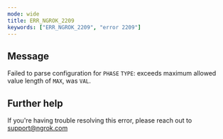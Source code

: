 ```yaml
---
mode: wide
title: ERR_NGROK_2209
keywords: ["ERR_NGROK_2209", "error 2209"]
---
```


## Message

Failed to parse configuration for `PHASE` `TYPE`: exceeds maximum allowed value length of `MAX`, was `VAL`.

## Further help

If you're having trouble resolving this error, please reach out to [support@ngrok.com](mailto:support@ngrok.com?subject=Help%20with%20ERR_NGROK_2209)

